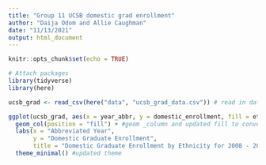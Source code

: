 ```yaml
---
title: "Group 11 UCSB domestic grad enrollment"
author: "Daija Odom and Allie Caughman"
date: "11/13/2021"
output: html_document
---
```


```r
knitr::opts_chunk$set(echo = TRUE)

# Attach packages
library(tidyverse)
library(here)
```

```r
ucsb_grad <- read_csv(here("data", "ucsb_grad_data.csv")) # read in data
```

```r
ggplot(ucsb_grad, aes(x = year_abbr, y = domestic_enrollment, fill = ethnicity)) +
  geom_col(position = "fill") + #geom _column and updated fill to convert columns from absolute counts to proportions
  labs(x = "Abbreviated Year",
       y = "Domestic Graduate Enrollment",
       title = "Domestic Graduate Enrollment by Ethnicity for 2008 - 2019") +
  theme_minimal() #updated theme
```

